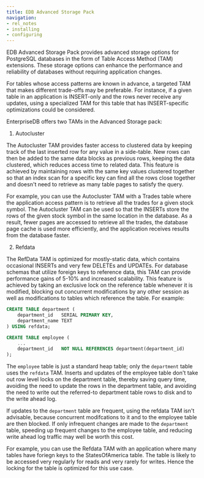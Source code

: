 ```yaml
---
title: EDB Advanced Storage Pack
navigation:
- rel_notes
- installing
- configuring
---
```


EDB Advanced Storage Pack provides advanced storage options for PostgreSQL databases in the form of Table Access Method (TAM) extensions. These storage options can enhance the performance and reliability of databases without requiring application changes.

For tables whose access patterns are known in advance, a targeted TAM that makes different trade-offs may be preferable. For instance, if a given table in an application is INSERT-only and the rows never receive any updates, using a specialized TAM for this table that has INSERT-specific optimizations could be considered.

EnterpriseDB offers two TAMs in the Advanced Storage pack: 

1. Autocluster 

The Autocluster TAM provides faster access to clustered data by keeping track of the last inserted row for any value in a side-table. New rows can then be added to the same data blocks as previous rows, keeping the data clustered, which reduces access time to related data. This feature is achieved by maintaining rows with the same key values clustered together so that an index scan for a specific key can find all the rows close together and doesn't need to retrieve as many table pages to satisfy the query.

For example, you can use the Autocluster TAM with a Trades table where the application access pattern is to retrieve all the trades for a given stock symbol. The Autocluster TAM can be used so that the INSERTs store the rows of the given stock symbol in the same location in the database. As a result, fewer pages are accessed to retrieve all the trades, the database page cache is used more efficiently, and the application receives results from the database faster.

2. Refdata

The RefData TAM is optimized for mostly-static data, which contains occasional INSERTs and very few DELETEs and UPDATEs. For database schemas that utilize foreign keys to reference data, this TAM can provide performance gains of 5-10% and increased scalability. This feature is achieved by taking an exclusive lock on the reference table whenever it is modified, blocking out concurrent modifications by any other session as well as modifications to tables which reference the table. For example:

```sql
CREATE TABLE department (
	department_id	SERIAL PRIMARY KEY,
	department_name	TEXT
) USING refdata;

CREATE TABLE employee (
	...
	department_id	NOT NULL REFERENCES department(department_id)
);
```

The `employee` table is just a standard heap table; only the `department` table uses the `refdata` TAM. Inserts and updates of the employee table don't take out row level locks on the department table, thereby saving query time, avoiding the need to update the rows in the department table, and avoiding the need to write out the referred-to department table rows to disk and to the write ahead log.

If updates to the `department` table are frequent, using the refdata TAM isn't advisable, because concurrent modifcations to it and to the employee table are then blocked. If only infrequent changes are made to the `department` table, speeding up frequent changes to the employee table, and reducing write ahead log traffic may well be worth this cost.

For example, you can use the Refdata TAM with an application where many tables have foriegn keys to the StatesOfAmerica table. The table is likely to be accessed very regularly for reads and very rarely for writes. Hence the locking for the table is optimized for this use case.
